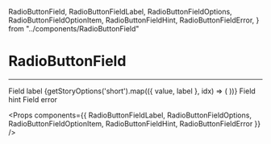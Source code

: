   RadioButtonField,
  RadioButtonFieldLabel,
  RadioButtonFieldOptions,
  RadioButtonFieldOptionItem,
  RadioButtonFieldHint,
  RadioButtonFieldError,
} from "../components/RadioButtonField"

<Meta title="Form/Styled Primitives/RadioButtonField" />

# RadioButtonField
----
<FieldDocDisclaimer
  fieldType="radio button"
  blockComponentName="RadioButtonFieldBlock"
  connectedComponentName="RadioButtonConnectedField"
/>

<Preview>
  <Story name="Basic">
    <RadioButtonField id="basic" hasError hasHint>
      <RadioButtonFieldLabel isRequired>Field label</RadioButtonFieldLabel>
      <RadioButtonFieldOptions>
        {getStoryOptions('short').map(({ value, label }, idx) => (
          <RadioButtonFieldOptionItem
            key={value}
            value={value}
            label={label}
            name="basic"
            defaultChecked={idx === 0}
          />
        ))}
      </RadioButtonFieldOptions>
      <RadioButtonFieldHint>Field hint</RadioButtonFieldHint>
      <RadioButtonFieldError>Field error</RadioButtonFieldError>
    </RadioButtonField>
  </Story>
</Preview>

<Props components={{ RadioButtonFieldLabel, RadioButtonFieldOptions, RadioButtonFieldOptionItem, RadioButtonFieldHint, RadioButtonFieldError }} />
